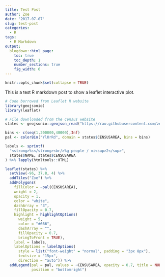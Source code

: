 ```yaml
---
title: Test Post
author: Zoe
date: '2017-07-07'
slug: test-post
categories:
  - R
tags:
  - R Markdown
output:
  blogdown::html_page:
    toc: true
    toc_depth: 1
    number_sections: true
    fig_width: 6
---
```

```r
knitr::opts_chunk$set(collapse = TRUE)
```

This is a test R markdown post to show a leaflet interactive plot.
```r
# Code borrowed from Leaflet R website
library(geojsonio)
library(leaflet)

# File downloaded from the census website
states <- geojsonio::geojson_read("https://raw.githubusercontent.com/zoewu/little-blog/master/data/gz_2010_us_040_00_5m.geojson", method = "web",what = "sp")

bins <- c(seq(1,200000,40000),Inf)
pal <- colorBin("YlOrRd", domain = states$CENSUSAREA, bins = bins)

labels <- sprintf(
  "<strong>%s</strong><br/>%g people / mi<sup>2</sup>",
  states$NAME, states$CENSUSAREA
) %>% lapply(htmltools::HTML)

leaflet(states) %>%
  setView(-96, 37.8, 4) %>%
  addTiles("Zoe") %>%
  addPolygons(
    fillColor = ~pal(CENSUSAREA),
    weight = 2,
    opacity = 1,
    color = "white",
    dashArray = "3",
    fillOpacity = 0.7,
    highlight = highlightOptions(
      weight = 5,
      color = "#666",
      dashArray = "",
      fillOpacity = 0.7,
      bringToFront = TRUE),
    label = labels,
    labelOptions = labelOptions(
      style = list("font-weight" = "normal", padding = "3px 8px"),
      textsize = "15px",
      direction = "auto")) %>%
  addLegend(pal = pal, values = ~CENSUSAREA, opacity = 0.7, title = NULL,
            position = "bottomright")
```

